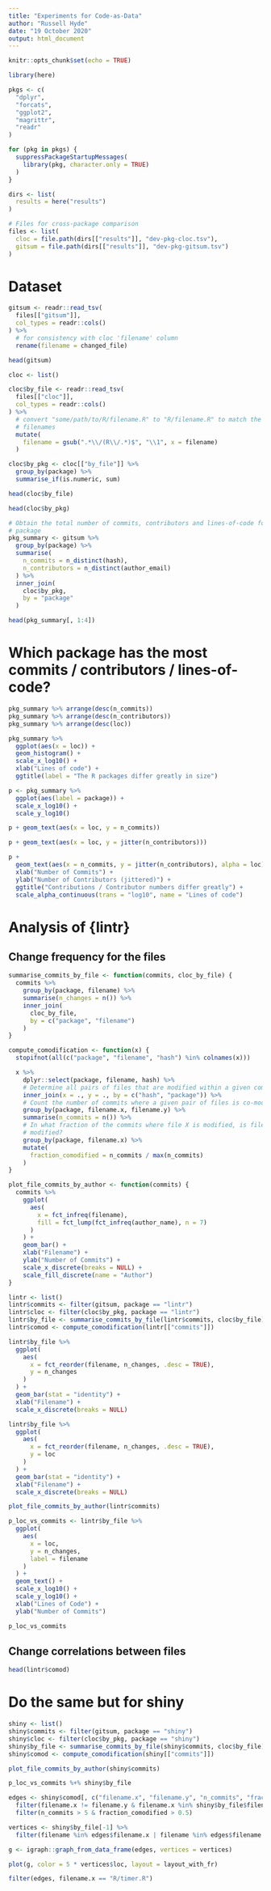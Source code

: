 ```yaml
---
title: "Experiments for Code-as-Data"
author: "Russell Hyde"
date: "19 October 2020"
output: html_document
---
```


```r
knitr::opts_chunk$set(echo = TRUE)
```

```r
library(here)
```

```r
pkgs <- c(
  "dplyr",
  "forcats",
  "ggplot2",
  "magrittr",
  "readr"
)

for (pkg in pkgs) {
  suppressPackageStartupMessages(
    library(pkg, character.only = TRUE)
  )
}
```

```r
dirs <- list(
  results = here("results")
)
```

```r
# Files for cross-package comparison
files <- list(
  cloc = file.path(dirs[["results"]], "dev-pkg-cloc.tsv"),
  gitsum = file.path(dirs[["results"]], "dev-pkg-gitsum.tsv")
)
```

# Dataset

```r
gitsum <- readr::read_tsv(
  files[["gitsum"]],
  col_types = readr::cols()
) %>%
  # for consistency with cloc 'filename' column
  rename(filename = changed_file)

head(gitsum)
```

```r
cloc <- list()

cloc$by_file <- readr::read_tsv(
  files[["cloc"]],
  col_types = readr::cols()
) %>%
  # convert "some/path/to/R/filename.R" to "R/filename.R" to match the gitsum
  # filenames
  mutate(
    filename = gsub(".*\\/(R\\/.*)$", "\\1", x = filename)
  )

cloc$by_pkg <- cloc[["by_file"]] %>%
  group_by(package) %>%
  summarise_if(is.numeric, sum)
```

```r
head(cloc$by_file)
```

```r
head(cloc$by_pkg)
```

```r
# Obtain the total number of commits, contributors and lines-of-code for each
# package
pkg_summary <- gitsum %>%
  group_by(package) %>%
  summarise(
    n_commits = n_distinct(hash),
    n_contributors = n_distinct(author_email)
  ) %>%
  inner_join(
    cloc$by_pkg,
    by = "package"
  )

head(pkg_summary[, 1:4])
```

# Which package has the most commits / contributors / lines-of-code?

```r
pkg_summary %>% arrange(desc(n_commits))
pkg_summary %>% arrange(desc(n_contributors))
pkg_summary %>% arrange(desc(loc))
```

```r
pkg_summary %>%
  ggplot(aes(x = loc)) +
  geom_histogram() +
  scale_x_log10() +
  xlab("Lines of code") +
  ggtitle(label = "The R packages differ greatly in size")
```

```r
p <- pkg_summary %>%
  ggplot(aes(label = package)) +
  scale_x_log10() +
  scale_y_log10()

p + geom_text(aes(x = loc, y = n_commits))
```

```r
p + geom_text(aes(x = loc, y = jitter(n_contributors)))
```

```r
p +
  geom_text(aes(x = n_commits, y = jitter(n_contributors), alpha = loc)) +
  xlab("Number of Commits") +
  ylab("Number of Contributors (jittered)") +
  ggtitle("Contributions / Contributor numbers differ greatly") +
  scale_alpha_continuous(trans = "log10", name = "Lines of code")
```

# Analysis of {lintr}

## Change frequency for the files

```r
summarise_commits_by_file <- function(commits, cloc_by_file) {
  commits %>%
    group_by(package, filename) %>%
    summarise(n_changes = n()) %>%
    inner_join(
      cloc_by_file,
      by = c("package", "filename")
    )
}
```

```r
compute_comodification <- function(x) {
  stopifnot(all(c("package", "filename", "hash") %in% colnames(x)))

  x %>%
    dplyr::select(package, filename, hash) %>%
    # Determine all pairs of files that are modified within a given commit:
    inner_join(x = ., y = ., by = c("hash", "package")) %>%
    # Count the number of commits where a given pair of files is co-modified:
    group_by(package, filename.x, filename.y) %>%
    summarise(n_commits = n()) %>%
    # In what fraction of the commits where file X is modified, is file Y also
    # modified?
    group_by(package, filename.x) %>%
    mutate(
      fraction_comodified = n_commits / max(n_commits)
    )
}
```

```r
plot_file_commits_by_author <- function(commits) {
  commits %>%
    ggplot(
      aes(
        x = fct_infreq(filename),
        fill = fct_lump(fct_infreq(author_name), n = 7)
      )
    ) +
    geom_bar() +
    xlab("Filename") +
    ylab("Number of Commits") +
    scale_x_discrete(breaks = NULL) +
    scale_fill_discrete(name = "Author")
}
```

```r
lintr <- list()
lintr$commits <- filter(gitsum, package == "lintr")
lintr$cloc <- filter(cloc$by_pkg, package == "lintr")
lintr$by_file <- summarise_commits_by_file(lintr$commits, cloc$by_file)
lintr$comod <- compute_comodification(lintr[["commits"]])
```

```r
lintr$by_file %>%
  ggplot(
    aes(
      x = fct_reorder(filename, n_changes, .desc = TRUE),
      y = n_changes
    )
  ) +
  geom_bar(stat = "identity") +
  xlab("Filename") +
  scale_x_discrete(breaks = NULL)
```

```r
lintr$by_file %>%
  ggplot(
    aes(
      x = fct_reorder(filename, n_changes, .desc = TRUE),
      y = loc
    )
  ) +
  geom_bar(stat = "identity") +
  xlab("Filename") +
  scale_x_discrete(breaks = NULL)
```

```r
plot_file_commits_by_author(lintr$commits)
```

```r
p_loc_vs_commits <- lintr$by_file %>%
  ggplot(
    aes(
      x = loc,
      y = n_changes,
      label = filename
    )
  ) +
  geom_text() +
  scale_x_log10() +
  scale_y_log10() +
  xlab("Lines of Code") +
  ylab("Number of Commits")

p_loc_vs_commits
```

## Change correlations between files

```r
head(lintr$comod)
```

<!-- TODO: tidygraph of the comodification data -->

# Do the same but for shiny

```r
shiny <- list()
shiny$commits <- filter(gitsum, package == "shiny")
shiny$cloc <- filter(cloc$by_pkg, package == "shiny")
shiny$by_file <- summarise_commits_by_file(shiny$commits, cloc$by_file)
shiny$comod <- compute_comodification(shiny[["commits"]])
```

```r
plot_file_commits_by_author(shiny$commits)
```

```r
p_loc_vs_commits %+% shiny$by_file
```

```r
edges <- shiny$comod[, c("filename.x", "filename.y", "n_commits", "fraction_comodified")] %>%
  filter(filename.x != filename.y & filename.x %in% shiny$by_file$filename) %>%
  filter(n_commits > 5 & fraction_comodified > 0.5)

vertices <- shiny$by_file[-1] %>%
  filter(filename %in% edges$filename.x | filename %in% edges$filename.y)

g <- igraph::graph_from_data_frame(edges, vertices = vertices)
```

```r
plot(g, color = 5 * vertices$loc, layout = layout_with_fr)
```

```r
filter(edges, filename.x == "R/timer.R")
```
